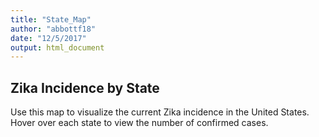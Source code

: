 ```yaml
---
title: "State_Map"
author: "abbottf18"
date: "12/5/2017"
output: html_document
---
```




## Zika Incidence by State 
Use this map to visualize the current Zika incidence in the United States. Hover over each state to view the number of confirmed cases.